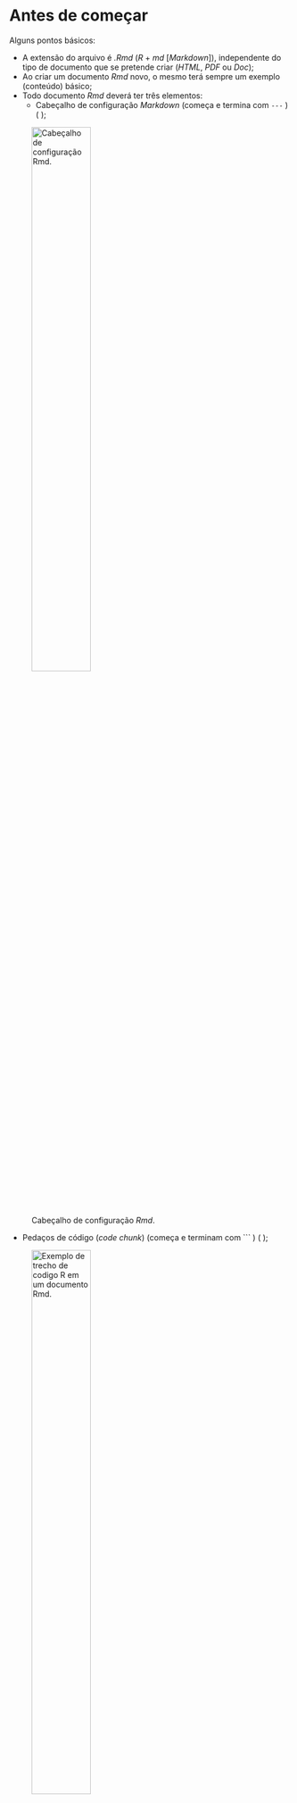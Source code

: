 # Antes de começar  {#AntesComecar}

Alguns pontos básicos:  
  
- A extensão do arquivo é *.Rmd* (*R* + *md* [*Markdown*]), independente do tipo de documento que se pretende criar (*HTML*, *PDF* ou *Doc*);  
- Ao criar um documento *Rmd* novo, o mesmo terá sempre um exemplo (conteúdo) básico;  
- Todo documento *Rmd* deverá ter três elementos:
  - Cabeçalho de configuração *Markdown* (começa e termina com  ```---``` ) ( \autoref{configRmd} );  

![Cabeçalho de configuração *Rmd*. \label{configRmd}](./img/CabecalhoConfig.png){ width=50%}  

  - Pedaços de código (*code chunk*) (começa e terminam com   ``` ``` ``` ) ( \autoref{codigor} );  

![Exemplo de trecho de codigo *R* em um documento *Rmd*. \label{codigor}](./img/CodigoR.png){ width=50%}  

- O texto em sí, usando a linguajem *Markdown* para definição de título, negrito, etc ( \autoref{txtrmd} );  

![Texto com sintaxe *Markdown*. Falaremos sobre as sintaxes mais pra frente. \label{txtrmd}](./img/TxtRmd.png){ width=50% }  

Uma vez criado o documento com o texto e as análises feitas, o mesmo será **renderizado**  e transformado em um documento no formato solicitado.  

> **Infelizmente alguns recursos mostrados nesse documento funcionam apenas para a renderização em PDF;**  

# Criação do documento  {#CriacaoDoc}  

Ao criar um novo documento *Rmd*, você poderá escolher entre *HTML*, *PDF* ou *Word* ( \autoref{NewDoc} ). Escolha o que for de sua preferencia e **não se preocupe pois é possível mudar o tipo de documento**, sempre que se fizer pertinente (também veremos isso mais à frente na seção \ref{ExI} ).  

![Criando um novo documento *Rmarkdown* (*\*.Rmd*) \label{NewDoc}](./img/TipoDoc.png){ width=50% }  

Cada trecho de código, sempre que estiverem dentro da área delimitada para codigo r ( \autoref{codigor} ),  pode ser executado para se ter conhecimento de seu resultado. O resultado apresentado fará parte do documento final, uma vez que o mesmo seja **renderizado**.  

A qualquer momento você pode **renderizar** o documento o transofmrado em *HTML*, *PDF* ou *Doc*, usando o botão *Knit*. E nesse menu que podemos mudar o formato final do documento, caso seja necessário.  

### Exercício I (alterando formato *output*)  {#ExI}
  
1. Criar um documento *Rmarkdown* e executar-lo sem modificar nada;  
    * Perceba como está a área de configuração do seu *.Rmd*;  
1. Execute-o novamente, mas dessa vez alterando o formato final pelo menu do *Knit* ( \autoref{KnitMenu} );  
    - Veja novamente a área de configuração do *Rmd*. O que mudou? 

![Menu do Knit  \label{KnitMenu} ](./img/Knit.png){ width=50% }  

# Sintaxe Markdown  {#SintaxeMarkdown}

Como mencionado anteriormente, ao usar um arquivo *\*.Rmd* temos a possibilidade de mesclar a linguagem de formatação de texto *Markdown* com códigos *R*. Vamos começar entendendo a sintaxe *Markdown*.  

A sintaxe *Markdown* é toda relacionada à **formatação de texto**. Como vocês puderam observar ao *renderizar* o documento padrão (exercício anterior), o símbolo \#\# define que naquela linha estará o texto com um título de segunda ordem no nível hierarquico, já que o título de primeira ordem seria definido com apenas um \#. A hierarquia de títulos é, portanto, definida pela sequência de \#. Por exemplo, na figura \autoref{txtrmd}:  
  
* O texto "Elaboração de relatórios com RMarkdown" será o título do documento, por possuir apenas um \#.
* Logo em seguida, será incluído um título de segunda hierarquia (subtítulo) com texto "Markdown" (já que o mesmo é precedido por dois \#).  
* A sequencia segue até satisfazer o nível hierarquico de títulos do seu documento;  

Uma coisa bem legal desse sistema de formatação de texto é que, **por ser declarativo por texto (ou comando em sintaxe *Markdown*), fica fácil colaborar com outras pessoas sem perder as configurações**, além de deixar claro a estrutura do texto. Isso desde que sempre se edite o arquivo *Rmd.* Caso contrário isso dependerá dos conhecimentos dos usuários de softwares de eedição de texto, como o *MS Word*.  

Outros elementos importantes para formatação de texto são:  
  
* **Negrito**: Para colocar uma palavra ou frase em negrito, basta usar dois asterístico (\*\*)  para iniciar o trecho e dois asterístico para fechar o texto a ser enfatizado (ex.: \*\*trecho em negrito\*\*).  
* *Itálico*: Similar ao **negrito**, mas usa-se apenas um asterístico no início e outro no fim (ex.: \*trecho em italico\*).  
* ~~riscado~~: Basta inserir dois tis (\~\~) ao início e outros dois ao fim do trecho a ser riscado (ex.: \~\~trecho riscado\~\~);  

**Pontos importantes**:  

> Os elementos de formatação de texto, como **negrito**, *italico*, ~~riscado~~, dentre outros, deverão ser seguidos por texto, sem espaço entre o elemento de formatação e o texto a ser formatado. Contudo, já com relação aos títulos, é necessário dar espaço entre o \# e o texto a receber a formatação de titulo.  

### Exercício II (Sintaxe markdown)  
  
1. Colocar todo o primeiro parágrado como riscado;
1. Colocar algumas paravras em **negrito**;  
1. Colocar outras palavras em *intálico*;  
1. Alterar a hierarquia dos títulos;  
1. Cria um novo título de primeira hierarquia;  
1. Renderize em formato *PDF*. Analise o indice do documento. Obedeceu a hierarquia definida?  
1. Renderize em formato *.doc*. Analise o indice do documento. Obedeceu a hierarquia definida?  

# Trabalhando com códigos R  {#TrechoR}

Já vimos como identificar e inserir código *R* em nosso documento de texto. Vimos que existe um padrão para isso. Mas vamos a alguns detalhes ( \autoref{DetalhesR} ):  

![ \label{DetalhesR} ](./img/DetalhesCodigoR.png)

Após inserir o padrão que delimita um trecho de código *R* em nosso documento, vemos que dentro das chaves temos vários elementos... Vamos explorá-los!  

## *labels*  {#RLabels}

Na \autoref{DetalhesR} vemos, logo após a linguagem que estamos trabalhando (*r*, neste caso), um texto: **cars**, no primeiro trecho de código; e **pressure**, no segundo trecho de código. Esse texto é uma *label* que **podemos** criar (**opcional**) para cada trecho de código. Ele serve para facilitar na **compilação** do documento final. Caso algum trecho de código apresente erro, o erro e a *label* serão informados, o que facilitará nossa vida quando estivermos trabalhando com um documento com vários trechos de código diferentes.  

Alguns detalhes com relação a essa *label*:  
  
1. Não podem conter espaço;
1. Quando não informada, será criada uma label padrão *unnamed-chunk-1*. O número final é sequencial em referencia à sequencias aos quais os trechos de código aparecem sem *label*.  
  
# *configurações do **code chunk** *  {#codeChunkConf}

Ainda tendo como referência a \autoref{DetalhesR}, vemos no segundo trecho de código a opção *echo=FALSE* logo após o texto da *label* e separado por vírgula. Se trata de uma das **várias** opções de configuração desse trecho de código.  

Como são muitas opções, vamos trabalhar com apenas quatro delas:
  
1. *echo*: Dever conter valor *TRUE/FALSE* e define se o texto do código inserido deverá constar no texto do documento. Por padrão está definida como *TRUE*, já que se usa muito o *RMarkdown* para fins didáticos, onde se tem interesse de motrar o código usado e o resultado do código.  
1. *eval*: Também definido como *TRUE/FALSE*, define se o trecho de código deverá ser executado. Como padrão está definido como *TRUE*. Pode parecer estranho a existencia/necessidade dessa opção. Afinal, porque necessitaríamos um trecho de código se não for para executá-lo? Pense num exemplo: você está criando um documento mostrando como funciona o comando de instalação de bibliotecas ("install.packages(ggplot)", por exemplo). Se você não alterar o *eval* para *FALSE*, sempre que você *renderizar* seu documento ele fará a instalação da biblioteca. É o que queremos? Imagino que não...  
1. *include*: Definido por padrão como *TRUE*, define se o trecho de código, **que será executado** apresentará no texto do documento seus resultados, mensagens e avisos (*warnings*); Também parece sem sentido? Vamos a um exemplo: Queremos, em algum momento salvar um determinado aquivo em *.csv*. Mas não precisamos ter isso no exposto em nosso texto final, então podemos usar essa opção e, sem precisar mexer em várias opções (*hecho*, *warning*, etc) já desabilitar qualquer tipo de mensagem relacionado a essa tarefa ao mesmo tempo que grantimos que a mesma seja executada.  
1. *fig.width*: Vimos na \autoref{DetalhesR} que podemos inserir um gráfico direto ao nosso documento sem a necessidade de salva-lo como uma figura e depois inseri-lo ao texto. Contudo, como faríamos para ajustar o tamanho do gráfico? Para isso serve as opções *fig.width* e *fig.heigth*. Essas opções devem ser seguidas de um valor numérico (exemplo, *fig.width = 7*) representando o tamanho de largura/altura da figura em *inches*;  

# Inserir *plot*  {#InserirPlot}

Perceba que o segundo trecho de código do documento padrão é um simples comando ```plot(pressure)```. Isso, por sí só, faz com que o *plot* realizado seja incluído no documento final ao *renderizá-lo*.  

## Inserir legenda ao *plot*  {#InserirLegendaPlot}  

Um parâmetro de configuração, não mencionado na seção anterior ( \ref{codeChunkConf} ), mas que será fundamental, caso queira inserir uma selegenda ao seu gráfico é a opção `fig.cap`. Essa opção de configuração deverá receber a string (portanto, deverá estar entre aspas) a ser exibida como legenda.

**Exemplo**:  

```
\```{r, fig.cap="Gráfico de dispersão entre variável x e y."}
plot(c(1,2,3), c(3,2,1))
\```
```

**Resultado**:  
```r
plot(c(1,2,3), c(3,2,1))
```  

Veremos mais opções de configuração dos gráficos na seção \ref{crossRef}  

### Exercício (opções de codigo R)  

1. No *Rmd* criando anteriormente, altere os parâmetros dos trechos de código. Quais são os resultados das alterações realizadas?  
1. Altere o gráfico usando *ggplot*;  
    * Perceba que há que carregar a biblioteca (incluí-lo no trecho de código).  

# *inline code*

Já vimos como inserir trechos de código no nosso texto. Uma coisa que não vimos é o chamado *inline code*, que é a possibilidade de escrever um codigo curto (de uma linha) e que terá seu resultado inserido na mesma posição e que se encontra o código.

Para usá-lo basta usar uma crase (``` ` ```) seguida pela definição da linguagem de programação a ser usada (meste caso, *r*) e posteriormente, o comando a ser executado. Exemplo: ``` ` r length( c(1, 2, 3, 4)) ` ```

Para que serve? Vamos imaginar que estamos escrevendo um artigo e precisamos dizer a quantidade de dados que usamos. Uma possibilidade (vou chamá-la de tradicional) seria consultar a quantidade de linhas ou o *length* de nossos dados no *R* e escrevê-lo posteriormente no nosso texto. Mas e se nosso dados mudarem? Teremos que fazer isso de novo. Aí é que entra o *inline code*.  

**Exemplo**:  

> Em nossa análise foi realizada a média de ``` ` r length( c(1, 2, 3, 4)) ` ``` valores numérico sorteados ao azar, cujo resultado foi de ``` ` r mean( c(1, 2, 3, 4)) ` ```;  

**Resultado**:  

> Em nossa análise foi realizada a média de `r length( c(1, 2, 3, 4)) ` valores numérico sorteados ao azar, cujo resultado foi de `r mean( c(1, 2, 3, 4)) `;  

# Inserindo tabela  

Outro elemento muito importante a ser inserido nos relatórios são as tabelas. Há algumas formas de adicionar os *dataframes* ou *tibles* ao nosso relatório de forma automática e configurada. Vamos usar o pacote `knitr`.  

## Knitir {#TableKnitr}  

Para adicionar nosso *dataframe* ao relatório, vamos usar a função `kable()`, do pacote `knitr`, da seguinte forma:  

**Exemplo**:  

```
\```{r InserindoTabela}
knitr::kable(head(mtcars))
\```
```  
  
**Resultado**:  
  
```r
knitr::kable(head(mtcars))
```

Incentivo a vocês a darem uma olhada no *help* da função `kable`, para identificarem os parâmetros de configuração que afetarão diretamente o *layout* final da tabela.  

* [pander](http://rapporter.github.io/pander/)  
* [xtable](https://cran.r-project.org/web/packages/xtable/index.html)  
* [comparativo](http://rapporter.github.io/pander/)  
  
### Adicionando titulo à tabela

**Exemplo**:  

```
\```{r}
knitr::kable(head(mtcars), caption="Analise dos carros.")
\```
```
  
**Resultado**:  

```r
knitr::kable(head(mtcars), caption="Analise dos carros.")
```

# Inserindo imagem  {#InserindoImagem}

Já vimos como inserir um gráfico gerado direto de um código *R*. Lembra? Isso foi na seção \ref{InserirPlot}. Mas sabemos bem que nem todas as imagens e figuras de nossos documentos e/ou artigos são provenientes do *R*. Então precisamos saber como inseri-las.  

Para fazer isso basta incluir o seguinte código ``` ![](endereco/para/imagem.png)```. A exclamação tem que se mantida. E dentro dos colchetes, podemos escrever a legenda da imagem, quando acharmos pertinente. **Veja a seção \ref{MarkdownConfig} para saber o que é preciso ser modificado na configuração do *Markdown* para que a legenda de imagens sejam apresentadas.** Não se preocupem... é uma linha que muda tudo!

Das maiores fontes de erro ao inserir imagens, antecipamos:  
  
* Caminho para imagem errado[^1];   
* Nome errado do arquivo;  
* Falta de parágrafo antes e depois de onde deverá ir a imagem [^2];  

[^1]: Só esse tema vale um capitulo... Mas em resumo, podemos usar um caminho relativo, que considera sempre a partir da pasta de trabalho atual (*Working Directory*); Ou caminho absoluto, que informará todas as pastas desde o diretório "raiz" (não recomendado!);  
[^2]: Isso faz parte de algumas coisas inexplicáveis do *Markdown*... As vezes precisamos dar espaço entre parágrafos para que alguns recursos funcionem. As vezes não. Nisso a experiencia ajuda bastante.  

## Forçando ordem de aparição das imagens

Se você chegou a inserir várias imagens no seu relatório, já deve ter se deparado com um comportamento estranho do *Rmarkdown* em colocar as imagens em posições diferentes da ordem inserid ano relatório. [Isso é normal e, na verdade tem a ver com LaTeX](https://bookdown.org/yihui/rmarkdown-cookbook/figure-placement.html). O *LaTeX* busca otimizar espaço e por isso é comum que algumas imagens estejam onde deveriam estar.
A noticia boa é que podemos resolver isso.

Basta adicionar ao cabeçalho o seguinte:

* `header-includes:` - Permite adicionar comando latex
* `\usepackage{float}` - Informa que usaremos o pacote 'float', necessário para o que queremos
* `\floatplacement{figure}{H}` - Informa que queremos o posicionamento das imagens no local ao qual ela é "chamada". `h` faz referência a "here".

```
header-includes:
- \usepackage{float}
- \floatplacement{figure}{H}
```
 
# Referência cruzada  {#crossRef}

Por referência cruzadas entendemos a possibilidade de referir-nos a imagens e seções de nosso documento no corpo de nosso texto, sem termos que nos preocupar com seus respectivos números, facilitando **muito** a edição e a manutenção de nossos textos. Isso pelo fato de ambos serem sempre atualizados segundo a ordem das figuras/seções a cada *renderização*.  

## De gráfico (*plot*)  

Vimos em \ref{InserirPlot} como inserir um gráfico (*plot*) em nosso documento, lembra?  

```
\```{r}
plot(c(1,2,3), c(3,2,1))
\```
```  

E vimos como iserir leganda a ele:  

```
\```{r, fig.cap="Gráfico de dispersão entre variável x e y.""}
plot(c(1,2,3), c(3,2,1))
\```
```  

Mas como usá-lo em referencia cruzada?  

Para criar referência cruzada com os gráficos criados através do *R*, precisaremos criar uma *label*. A *label*, assim como no caso dos *trechos de código* ( \ref{RLabels} ) deverão se um dientificador único e exclusivo para cada gráfico. Mas a *label* usada, não é a mesma que a do *code-chunk*. Por isso precisamos inserir dentro da *string* da configuração da legenda (`fig.cap`) o comando `\\label{LabelDoGrafico}` onde o texto dentro de chaves serão a *label* do gráfico.  

Por agora só criamos a *label* do gráfico. Para fazer a referência à esse gráfico em nosso texto, usaremos o comando `\ref{LabelDoGrafico}` onde quisermos referir-nos à figura.  

*Exemplo*:  
```
\```{r s, fig.cap = "\\label{fig:plotTest}Gráfico de dispersão entre as variáveis x e y."}
plot(c(1,2,3,4), c(1,2,3,4))
\```
```  

> Aqui farei referência à ```\ref{fig:plotTest}``` onde vemos o gráfico de dispersão entre as variáveis x e y.  

*Resultado*:  

```{r, fig.cap = "\\label{fig:plotTest}Gráfico de dispersão entre as variáveis x e y.", fig.height=4, fig.width=4}
plot(c(1,2,3,4), c(1,2,3,4))
```

> Aqui farei referência à figura \ref{fig:plotTest} onde vemos o gráfico de dispersão entre as variáveis x e y.


## De imagem  

Vimos na seção \ref{InserindoImagem} como inserir uma imagem. Lembra?  

``` ![](./caminho/para/imagem.png)```  

Vimos ainda que podemos inserir uma legenda a essa figura. Lembra?  

``` ![legenda da imagem vai aqui](./caminho/para/imagem.png)```  

Pois bem, se queremos fazer uma referencia a essa imagem usando a *ferramenta* de referência cruzada, basta, entre os colchetes, inserir uma *label* a essa mesma imagem: (``` \label{LabelDessaImagem}``` ). Assim como as *labels* dos trechos de código (conforme mencionado na seção \autoref{RLabels} ), elas deverão ser como um ID e não poderão se repetir em diferentes imagens:  

``` ![legenda da imagem vai aqui \label{LabelDessaImagem}](./caminho/para/imagem.png)```  

O que fizemos até agora foi criar uma *label* para a imagem que queremos referenciar em alguma parte do texto. Agora, para fazer a referencia a essa imagem, basta usar ``` \autoref{LabelDessaImagem} ```.  

**Exemplo**:  

> ``` ![O mistério da restauração foi desvendado por esta imagem. \label{SolucaoRestauracao}](./img/RestorationAnswers.jpg) ```  
> veja a ``` \autoref{LabelDessaImagem} ``` ela é muito legal a responde todas as questões científicas sobre a restauração!  

**Resultado**:  

![O mistério da restauração foi desvendado por esta imagem. \label{SolucaoRestauracao}](./img/RestorationAnswers.jpg){ width=50% }  

> veja a \autoref{SolucaoRestauracao} ela é muito legal a responde todas as questões científicas sobre a restauração!  

## De seção  

Quando quisermos fazer referencia a alguma seção (Título, subtítulo, ...), precisaremos criar uma *label* nessa seção, usando o *comando* ``` {#labelsecao} ```, para depois referenciá-la no texto usando ``` \ref{labelsecao} ```.  
Repare que, para criar a seção, devemos inserir \# antes do texto da *label*. E no comando ```\ref{}``` a label vai sem o \#. Outra observação importante, não use espaço nas *labels*!  

**Exemplo**:  

> Ver a seção `\ref{InserindoImagem}` para saber mais informações  

**Resultado**:  

> Ver a seção \ref{InserindoImagem} para saber mais informações 

## De tabela  

Assim como nos casos anteriores, precisaremos adicionar uma *label* à nossa tabela. Faremos isso adicionarndo `\\label{labelDaTabela}` **dentro da tring do título**. Estamos usando `\` duas vezes para que a mesma não seja confundida com o título. **Fique atento pois essa é uma fonte de erro bem comum**.  

**Exemplo**:  

```
\```{r}
knitr::kable(mtcars[1:3,1:3], align='c', caption="Analise dos carros. \\label{tabelamtcars} ")
\```
```
  
**Resultado**:  

```r
knitr::kable(mtcars[1:3,1:3], align='c', caption="Analise dos carros. \\label{tabelamtcars} ")
```

E, como você já deve imagina, para fazer referencia à tablea, basta usar `\autoref{labelDaTable}`

**Exemplo**:  

> Na `\autoref{tabelamtcars}` apresentamos todos os dados usados.  

**Resultado**:  

> Na \autoref{tabelamtcars} apresentamos todos os dados usados.  

# Nota de roda-pé

Para inserir nota de roda-pé é muito fácil, e há duas possibilidades para você escolher.  

## Primeira possibilidade  {#op1}

A primeira, que acredito ser a mais simples (mas não necessáriamente, mais organizada, no sentido textual) é inserindo `^[]` ao fim do trecho que deverá conter a nota, com o texto dentro dos colchetes. Exemplo: 
``` ^[aqui dentro vai o texto da nota] ```  

**Exemplo**:  

> Quando lhe disserem que você não consegue, lembre-se que os grandes heróis já ouviram isso e nunca desistiram ``` ^[Frase retirada de: https://www.mundodasmensagens.com/frases-efeito/] ```.  
 
**Resultado**:  

> Quando lhe disserem que você não consegue, lembre-se que os grandes heróis já ouviram isso e nunca desistiram ^[Frase retirada de: https://www.mundodasmensagens.com/frases-efeito/].  

Porque eu acho que talvez não seja, necessáriamento, a forma mais organizada? Pois imagine que você queira colocar uma nota de roda-pé ao fim de uma frase que está no meio de um parágrafo. Você terá no seu *Rmd* a nota de roda-pé no meio do parágrafo. E isso pode confundir a algumas pessoas ou dificultar a leitura do paragrafo inteiro (quando não renderizado, claro).  

Não deixe de conferir alguns pontos importantes na seção \ref{RodapeImportante}.  

## Segunda possibilidade  {#op2}

Outra possibilidade que nos obriga a sermos mais cuidadosos é inserindo, após o trecho que deva conter a nota: ` [^1] `. Com isso vc está criando a "ancorargem" à nota de roda-pé. **Ou seja, está informando que alí deverá entrar um valor superescrito que estará linkado com a nota de roda-pé**. E para criar a nota, basta colocar em qualquer momento do texto ``` [^1]: ``` seguindo do texto de nota.  

**Exemplo**:  

> A vida não se acaba quando deixamos de viver e sim quando deixamos de buscar algo nela!  ``` [^1] ```.  
> ``` [^1]: ``` Frase retirada de: https://www.mundodasmensagens.com/frases-efeito/  

**Resultado**:

> A vida não se acaba quando deixamos de viver e sim quando deixamos de buscar algo nela!  [^3].  

[^3]: Frase retirada de: https://www.mundodasmensagens.com/frases-efeito/  

## Pontos importantes:  {#RodapeImportante}
  
* Para a primeira opção ( \ref{op1} ) :  
    * Perceba que não é necessário inserir um valor numérico antes, dentro ou depois dos colchetes, como se faz necessário com a segunda opção;  
* Para a segunda opção (\ref{op2} ) :  
    * O valor numérico dentro do colchete não pode ser repetido (ou usado para outra nota diferente);  
    * O valor numérico dentro do colchete não precisa representar a ordem de aparição das notas! Isso facilita em muito por não exigir reescrever todos os valores de nota de roda-pé subsequentes a uma nota removida;  

# referências bibliográficas  

Aqui começamos a fazer a transição de um simples relatório a um potencial artigo... Vamos incluir bibliografia!  

Qualquer gerenciador de bibliografias (**Zotero**, **Mendeley**, etc) possibilita extrair os artigos no formato *.bib*. Se vocês selecionarem os artigos/livros que vão usar e exportá-los como *.bib* e abri-los em um editor do texto^[editor de texto não é a mesma coisa que Word! Abra com um **notepad**], poderá ver algo assim:  

```
@article{Akcakaya2009,
abstract = {The World Conservation Union (IUCN) defined a set of categories for conservation status sup- ported by decision rules based on thresholds of parameters such as distributional range, population size, pop- ulation history, and risk of extinction. [...] We propose a method of dealing with uncertainty that can be applied to the current IUCN criteria without altering the rules, thresholds, or intent of these criteria. Our method propagates the uncertainty in the input parameters and assigns the evaluated spe- cies either to a single category (as the current criteria do) or to a range of plausible categories, depending on the nature and extent of uncertainties.},
author = {Akcakaya, H Resit and Ferson, Scott and Burgman, Mark a and Keith, David a and Georgina, M and Todd, Charles R},
doi = {10.1046/j.1523-1739.2000.99125.x},
file = {:home/felipe/Documentos/ConsistentIUCN.pdf:pdf},
issn = {0888-8892},
journal = {Conservation biology},
keywords = {Artigo pos,Revisao{\_}Intro},
mendeley-tags = {Artigo pos,Revisao{\_}Intro},
number = {4},
pages = {1001--1013},
title = {{Making Consistent IUCN Classifications under Uncertainty}},
url = {http://onlinelibrary.wiley.com/doi/10.1046/j.1523-1739.2000.99125.x/full},
volume = {14},
year = {2009}
}
```  

Uma vez que tenhamos exportado os artigos a serem usados para o formato *.bib* e com o arquivo na mesma pasta onde estamos trabalhando nosso texto ^[Caso o arquivo esteja em uma pasta diferentes, será necessário informar o cominho à pasta], precisaremos informar ao *Markdown* que vamos usar a opção de bibliografia e qual será o arquivo *.bib* a ser usado. Para isso, adicionaremos à confirguração do *RMarkdown* a seguinte linha: `bibliography: Referencias.bib`.  

Repare como está a configuração deste documento que vc está lendo:
```
---
title: "Relatorios com RMarkdown"
date: 12/02/2019
output:
  pdf_document: default
  word_document: default
bibliography: Referencias.bib
---
```

Neste caso estou dizendo que o arquivo com as referências bibliográficas estão no arquivo "Referencias.bib".

Tendo feito isso, agora já posso fazer as citações, da seguinte forma:  
`[@Akcakaya2009]` = [@Akcakaya2009]  
ou  
`@Akcakaya2009` = @Akcakaya2009  
Caso queiramos adicionar mais refencias:  
`[@Akcakaya2009, @Akcakaya2009]` = [@Akcakaya2009, @Akcakaya2009]  
ou  
`@Akcakaya2009, @Akcakaya2009` = @Akcakaya2009, @Akcakaya2009  

Legal. Até agora, já adicionamos nossa base de dados de referências, fizemos a citação. Mas como fica a bibliografia?  

Basta adicionarmos um capitulo `## References` (com qualque níve de hierarquia) e pronto! O *RMarkdown* já entenderá que nessa seção deverão constar todos e apenas aquelas referências que constan em nosso *.bib* que tenham sido usadas. E por mais que usemos mais de uma citação para um mesmo artigo, só aparecerá uma referencia...  

> E aí: Vai querer continuar usando o Word?  

Outra coisa, pelo fato de o *.bib* se um doc de texto, o mesmo pode ser versionado. Outros colaboradores poderão adicionar novas referências e fazer citações e tudo será controlado por versionamento...  

**A qualidade da referencia se derá conforme a qualidade dos dados disponíveis e organizados no *.bib*. Ou seja, se seu gerenciador de referências não foi capaz de identificar algumas informações do artigo, os mesmos estarão ausentes.**  

## Adicionando autor, abstract e afiliações  

Para adicionar autor e abstract teremos que adicionar à área de configuração do *RMarkdown*:

```
author:
- Felipe S. M. Barros
abstract: |
  Aqui vai o abstract
```  

Você pode adicionar quantos autores quiser;  

**FALTA VER COMO INFORMAR UNIVERSIDADE DOS AUTORES**  

# Notações matemáticas  

Bom, graças ao *Latex*, podemos também escrever nossas equações e expressões matemáticas. E podemos fazer isso de duas formas:  

## *Inline*  

Para que a expressão seja renderizada na linha em que está sendo escrita, usamos um cifrão (`$`) ao início e outro ao fim, e entre eles a expressão matemática em linguagem *Latex*. A linguagem *Latex* não é dificil e sabendo pesquisar fica fácil escrever as expressões matemáticas e equações estatísticas. 

**Exemplo**:  

Escrevendo uma equeção inline é assim `$\sum_{n} = \pi + \sigma^2$` e o texo segue;  

**Resultado**:  

Escrevendo uma equeção inline é assim $\sum_{n} = \pi + \sigma^2$ e o texo segue;  

## *Em destaque*  

Agora, quando necessitamos escrever uma equação ou expressão de forma que ela fique em destaque, ou não precisamos dela em nosso texto, podemos usar dois cifrões ao início e ao fim, e entre eles a equação/expressão:

**Exemplo**:  

Escrevendo em bloco, seria assim: `$$\sum_{n} = \pi + \sigma^2$$`  

**Resultado**:  

Escrevendo em bloco, seria assim: $$\sum_{n} = \pi + \sigma^2$$  

Para mais informações sobre notações matemáticas em Latex, visite [este site](https://en.wikibooks.org/wiki/LaTeX/Mathematics)  

# Configuração Markdown  {#MarkdownConfig}

Há vários elementos de configuração do *RMarkdown*, que poderão ser buscados pelas referências na seção \ref{masInfos}.  

## Numerar as seções/capítulos  

Como vocês puderam notar, as seções do meu documento estão numeradas e a de vocês (caso esteja usando o modelo padrão), não. Caso queiram que as seções sejam numeradas, basta inserir na área de configuração do markdown (como vimos na seção \ref{AntesComecar} ) o comando: `number_sections: yes`.  

## Table of cotent  

Basta adicionar à configuração do *RMarkdown*:  

```
output:
  pdf_document:
    toc: true
    toc_depth: 4
```  

## Mais infos  {#masInfos}

Markdown é um universo, juntando com as possibilidades de programaçao do R, fica maior ainda. Por isso cobri nesse documento apenas os elementos básicos para compreender como usá-los. Mas para extrair o máximo de todo esse potencial, sugiro que estude por conta própria. Só o [*sheat sheet*](https://www.rstudio.com/wp-content/uploads/2015/02/rmarkdown-cheatsheet.pdf), já é um om começo.  

Se quiser algo realmente interessante, veja o livro sobre [*RMarkdown*](https://bookdown.org/yihui/rmarkdown/)  

Mas tem tbm vários artigos de blogs, dos quais, [esse aqui](https://jozefhajnala.gitlab.io/r/r909-rmarkdown-tips/) ou [esse](https://sebastiansauer.github.io/writing_tools/) são bem interessantes.  

Para mais informações sobre o [RMarkdown, clique aqui](http://rmarkdown.rstudio.com).  
Ou até mesmo esse [super livro](https://bookdown.org/yihui/rmarkdown/).  

Ou [esse artigo de blog.](https://www.r-bloggers.com/r-markdown-3-sources-of-reproducibility-issues-and-options-how-to-tackle-them/)

# References {#refs}

